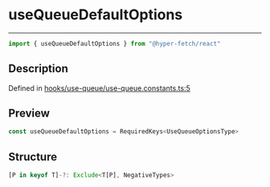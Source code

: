 

# useQueueDefaultOptions

<div class="api-docs__separator" data-reactroot="">

---

</div><div class="api-docs__import" data-reactroot="">

```ts
import { useQueueDefaultOptions } from "@hyper-fetch/react"
```

</div><div class="api-docs__section">

## Description

</div><div class="api-docs__description"><span class="api-docs__do-not-parse">



</span></div><p class="api-docs__definition">

Defined in [hooks/use-queue/use-queue.constants.ts:5](https://github.com/BetterTyped/hyper-fetch/blob/cc329b91/packages/react/src/hooks/use-queue/use-queue.constants.ts#L5)

</p><div class="api-docs__section">

## Preview

</div><div class="api-docs__preview var">

```ts
const useQueueDefaultOptions = RequiredKeys<UseQueueOptionsType>
```

</div><div class="api-docs__section">

## Structure

</div><div class="api-docs__returns">

```ts
[P in keyof T]-?: Exclude<T[P], NegativeTypes>
```

</div>